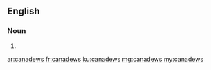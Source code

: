 ==English==

===Noun===
{{head|en|noun plural form}}

# {{plural of|canadew|lang=en}}

[[ar:canadews]]
[[fr:canadews]]
[[ku:canadews]]
[[mg:canadews]]
[[my:canadews]]